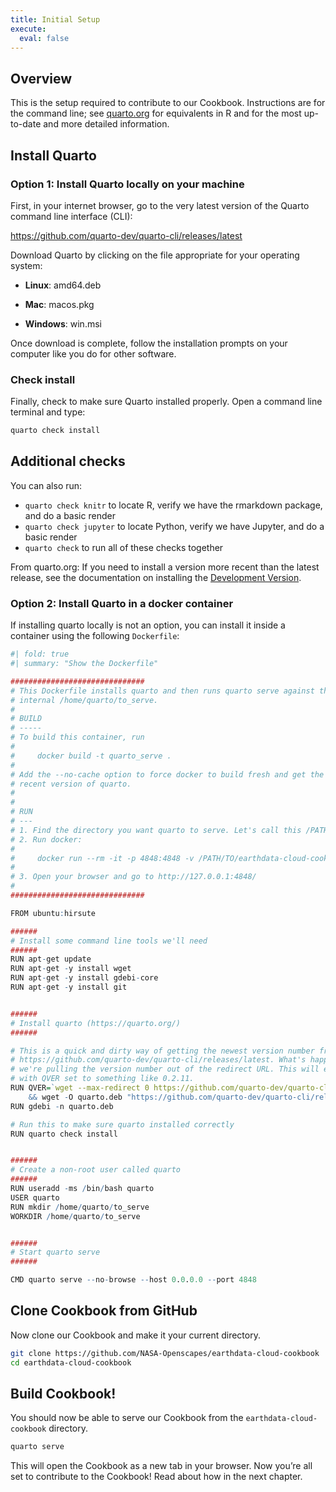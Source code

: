 ```yaml
---
title: Initial Setup
execute:
  eval: false
---
```


## Overview

This is the setup required to contribute to our Cookbook. Instructions are for the command line; see [quarto.org](https://quarto.org) for equivalents in R and for the most up-to-date and more detailed information.

## Install Quarto

### Option 1: Install Quarto locally on your machine

First, in your internet browser, go to the very latest version of the Quarto command line interface (CLI):

<https://github.com/quarto-dev/quarto-cli/releases/latest>

Download Quarto by clicking on the file appropriate for your operating system:

-   **Linux**: amd64.deb

-   **Mac**: macos.pkg

-   **Windows**: win.msi

Once download is complete, follow the installation prompts on your computer like you do for other software.

### Check install

Finally, check to make sure Quarto installed properly. Open a command line terminal and type:

``` .bash
quarto check install
```

::: {.callout-note collapse="true"}
## Additional checks

You can also run:

-   `quarto check knitr` to locate R, verify we have the rmarkdown package, and do a basic render
-   `quarto check jupyter` to locate Python, verify we have Jupyter, and do a basic render
-   `quarto check` to run all of these checks together
:::

From quarto.org: If you need to install a version more recent than the latest release, see the documentation on installing the [Development Version](https://quarto.org/docs/getting-started/installation.html#development-version).

### Option 2: Install Quarto in a docker container

If installing quarto locally is not an option, you can install it inside a container using the
following `Dockerfile`:

```r
#| fold: true
#| summary: "Show the Dockerfile"

##############################
# This Dockerfile installs quarto and then runs quarto serve against the
# internal /home/quarto/to_serve.
#
# BUILD
# -----
# To build this container, run
#
#     docker build -t quarto_serve .
#
# Add the --no-cache option to force docker to build fresh and get the most
# recent version of quarto.
#
#
# RUN
# ---
# 1. Find the directory you want quarto to serve. Let's call this /PATH/TO/earthdata-cloud-cookbook.
# 2. Run docker:
#
#     docker run --rm -it -p 4848:4848 -v /PATH/TO/earthdata-cloud-cookbook:/home/quarto/to_serve quarto_serve
#
# 3. Open your browser and go to http://127.0.0.1:4848/
#
##############################

FROM ubuntu:hirsute

######
# Install some command line tools we'll need
######
RUN apt-get update
RUN apt-get -y install wget
RUN apt-get -y install gdebi-core
RUN apt-get -y install git


######
# Install quarto (https://quarto.org/)
######

# This is a quick and dirty way of getting the newest version number from
# https://github.com/quarto-dev/quarto-cli/releases/latest. What's happening is
# we're pulling the version number out of the redirect URL. This will end up
# with QVER set to something like 0.2.11.
RUN QVER=`wget --max-redirect 0 https://github.com/quarto-dev/quarto-cli/releases/latest 2>&1 | grep "Location" | sed 's/L.*tag\/v//' | sed 's/ .*//'` \
    && wget -O quarto.deb "https://github.com/quarto-dev/quarto-cli/releases/download/v$QVER/quarto-$QVER-amd64.deb"
RUN gdebi -n quarto.deb

# Run this to make sure quarto installed correctly
RUN quarto check install


######
# Create a non-root user called quarto
######
RUN useradd -ms /bin/bash quarto
USER quarto
RUN mkdir /home/quarto/to_serve
WORKDIR /home/quarto/to_serve


######
# Start quarto serve
######

CMD quarto serve --no-browse --host 0.0.0.0 --port 4848
```


## Clone Cookbook from GitHub

Now clone our Cookbook and make it your current directory.

``` .bash
git clone https://github.com/NASA-Openscapes/earthdata-cloud-cookbook
cd earthdata-cloud-cookbook
```

<!---TODO: Offer GitHub setup instructions: writeup GitHub Clinic --->

## Build Cookbook!

You should now be able to serve our Cookbook from the `earthdata-cloud-cookbook` directory.

``` .bash
quarto serve
```

This will open the Cookbook as a new tab in your browser. Now you're all set to contribute to the Cookbook! Read about how in the next chapter.
